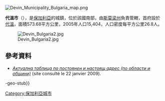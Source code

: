 [[Image:Devin_Municipality_Bulgaria_map.png|right]]
{{Coord|24.4|N|41.733333|W|display=title}}

'''代溫市'''（{{lang-bg|Девин}}），是[[保加利亞|保加利亞]]的城鎮，位於該國南部，由[[斯莫梁州|斯莫梁州]]負責管轄，首府設於[[代溫|代溫]]，面積573.68平方公里，2005年人口15,404，人口密度每平方公里26.8人。

[[Image:Devin_Bulgaria2.jpg|thumb]]

==參考資料==
*{{bg}} [http://grao.bg/tna/tab01.html ''Актуална таблица по постоянен и настоящ адрес (по области и общини)'']{{Wayback|url=http://grao.bg/tna/tab01.html |date=20101014100708 }} (site consulté le 22 janvier 2009).

-geo-stub}}
[[Category:保加利亞城市|Category:保加利亞城市]]